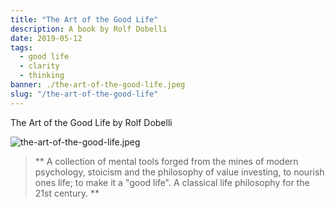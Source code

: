 ---
title: "The Art of the Good Life"
description: A book by Rolf Dobelli
date: 2019-05-12
tags:
  - good life
  - clarity
  - thinking
banner: ./the-art-of-the-good-life.jpeg
slug: "/the-art-of-the-good-life"
---

The Art of the Good Life by Rolf Dobelli

![the-art-of-the-good-life.jpeg](the-art-of-the-good-life.jpeg)

> ** A collection of mental tools forged from the mines of modern psychology, stoicism and the philosophy of value investing, to nourish ones life; to make it a "good life". A classical life philosophy for the 21st century. **